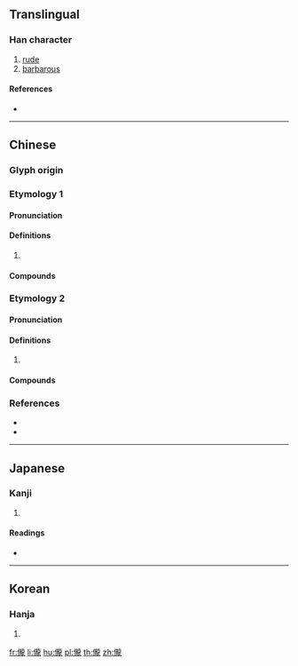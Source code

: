 {{character info/new}}
==Translingual==

===Han character===
{{Han char|rn=9|rad=人|as=16|sn=18|four=21211|canj=OYBP|ids=⿰亻龍}}

# [[rude]]
# [[barbarous]]

====References====
* {{Han ref|kx=0121.170|dkj=01281|dj=0256.050|hdz=10237.010|uh=5131|ud=20785|bh=EFB7|bd=61367}}

----

==Chinese==

===Glyph origin===
{{Han etym}}

===Etymology 1===
{{zh-forms|s=𫢒}}

====Pronunciation====
{{zh-pron
|m=lóng
|c=lung5
|mc=
|oc=
|cat=
}}
{{attention|nan|supposedly <láng> with the 華語 translation of 儱? Iunn Un-gian}}
{{attention|nan|also appears in 甘字典查詢 as <lóng>}}
{{attn|ltc}}{{attn|och|Middle+Old Chinese needs to be distributed}}

====Definitions====
{{zh-hanzi}}

# {{rfdef|zh}}

====Compounds====
{{zh-der|儱倲|儱侗}}

===Etymology 2===
{{zh-forms|s=𫢒}}

====Pronunciation====
{{zh-pron
|m=lòng
|c=lung5
|mc=
|oc=
|cat=
}}

====Definitions====
{{zh-hanzi}}

# {{rfdef|zh}}

====Compounds====
{{zh-der|儱偅}}

===References===
* {{R:twedu|B00192}}
* {{R:yue:MFCCD}}

----

==Japanese==

===Kanji===
{{ja-kanji|grade=|rs=人16}}

# {{defn|lang=ja|sort=人16}}

====Readings====
* {{ja-readings|on=[[ろう]] (rō), [[る]] (ru), [[りょう]] (ryō), [[りゅ]] (ryu)|kun=[[でさあがらない]] (desaagaranai), [[うやむや]] (uyamuya)}}

----

==Korean==

===Hanja===
{{ko-hanja|hangeul=롱|rv=rong|mr=rong}}

# {{defn|lang=ko|sort=人16}}

[[fr:儱]]
[[li:儱]]
[[hu:儱]]
[[pl:儱]]
[[th:儱]]
[[zh:儱]]